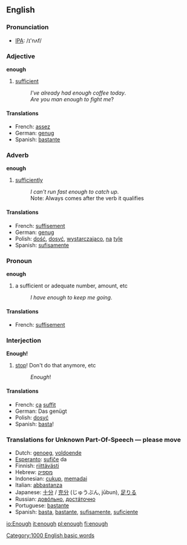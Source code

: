 ==English==
===Pronunciation===
*[[w:IPA|IPA]]: /ɪ'nʌf/

===Adjective===
'''enough'''

# [[sufficient]]
#:''I've already had enough coffee today''.
#:''Are you man enough to fight me''?

====Translations====
*French: [[assez]]
*German: [[genug]]
*Spanish: [[bastante]]

===Adverb===
'''enough'''

# [[sufficiently]]
#:''I can't run fast enough to catch up''.
#:Note: Always comes after the verb it qualifies

====Translations====
*French: [[suffisement]]
*German: [[genug]]
*Polish: [[dość]], [[dosyć]], [[wystarczająco]], [[na]] [[tyle]]
*Spanish: [[sufisamente]]

===Pronoun===
'''enough'''

# a sufficient or adequate number, amount, etc
#:''I have enough to keep me going''.

====Translations====
*French: [[suffisement]] 

===Interjection===
'''Enough!'''

# [[stop]]! Don't do that anymore, etc
#:''Enough''!

====Translations====
*French: [[ça]] [[suffit]]
*German: Das genügt<!-- not wikified coz not sure if is set phrase -->
*Polish: [[dosyć]]
*Spanish: [[basta]]!

=== Translations for Unknown Part-Of-Speech &mdash; please move ===
*Dutch: [[genoeg]], [[voldoende]]
*[[Esperanto]]: [[sufiĉe]] da
*Finnish: [[riittävästi]]
*Hebrew: [[מספיק]]
*Indonesian: [[cukup]], [[memadai]]
*Italian: [[abbastanza]]
*Japanese: [[十分]] / [[充分]] (じゅうぶん, jūbun), [[足りる]]
*Russian: [[довóльно]], [[достáточно]]
*Portuguese: [[bastante]]
*Spanish: [[basta]], [[bastante]], [[sufisamente]], [[suficiente]]

[[Category:1000 English basic words]]

[[io:Enough]]
[[it:enough]]
[[pl:enough]]
[[fi:enough]]